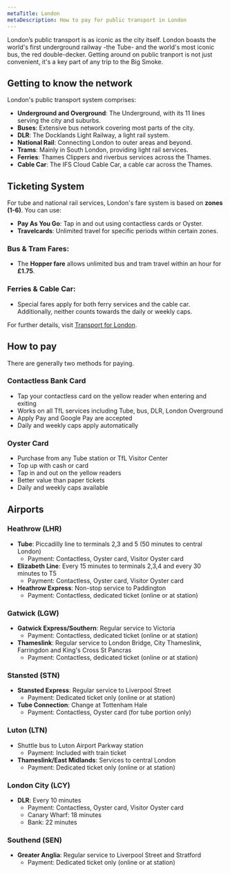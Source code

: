 ```yaml
---
metaTitle: London
metaDescription: How to pay for public transport in London
---
```

London’s public transport is as iconic as the city itself. 
London boasts the world's first underground railway -the Tube- and the world's most iconic bus, the red double-decker. 
Getting around on public tranport is not just convenient, it's a key part of any trip to the Big Smoke. 

## Getting to know the network

London's public transport system comprises:
- **Underground and Overground**: The Underground, with its 11 lines serving the city and suburbs.
- **Buses**: Extensive bus network covering most parts of the city.
- **DLR**: The Docklands Light Railway, a light rail system.
- **National Rail**: Connecting London to outer areas and beyond.
- **Trams**: Mainly in South London, providing light rail services.
- **Ferries**: Thames Clippers and riverbus services across the Thames.
- **Cable Car**: The IFS Cloud Cable Car, a cable car across the Thames.

## Ticketing System

For tube and national rail services, London's fare system is based on **zones (1-6)**. You can use:
- **Pay As You Go**: Tap in and out using contactless cards or Oyster.
- **Travelcards**: Unlimited travel for specific periods within certain zones.

### Bus & Tram Fares:
- The **Hopper fare** allows unlimited bus and tram travel within an hour for **£1.75**.

### Ferries & Cable Car:
- Special fares apply for both ferry services and the cable car. Additionally, neither counts towards the daily or weekly caps.

For further details, visit [Transport for London](https://tfl.gov.uk).

## How to pay

There are generally two methods for paying. 

### Contactless Bank Card
- Tap your contactless card on the yellow reader when entering and exiting
- Works on all TfL services including Tube, bus, DLR, London Overground
- Apply Pay and Google Pay are accepted
- Daily and weekly caps apply automatically

### Oyster Card 
- Purchase from any Tube station or TfL Visitor Center
- Top up with cash or card
- Tap in and out on the yellow readers
- Better value than paper tickets
- Daily and weekly caps available

## Airports

### Heathrow (LHR)
- **Tube**: Piccadilly line to terminals 2,3 and 5 (50 minutes to central London)
  - Payment: Contactless, Oyster card, Visitor Oyster card
- **Elizabeth Line**: Every 15 minutes to terminals 2,3,4 and every 30 minutes to T5
  - Payment: Contactless, Oyster card, Visitor Oyster card
- **Heathrow Express**: Non-stop service to Paddington
  - Payment: Contactless, dedicated ticket (online or at station)

### Gatwick (LGW)
- **Gatwick Express/Southern**: Regular service to Victoria
  - Payment: Contactless, dedicated ticket (online or at station)
- **Thameslink**: Regular service to London Bridge, City Thameslink, Farringdon and King's Cross St Pancras
  - Payment: Contactless, dedicated ticket (online or at station)

### Stansted (STN)
- **Stansted Express**: Regular service to Liverpool Street
  - Payment: Dedicated ticket only (online or at station)
- **Tube Connection**: Change at Tottenham Hale
  - Payment: Contactless, Oyster card (for tube portion only)

### Luton (LTN)
- Shuttle bus to Luton Airport Parkway station
  - Payment: Included with train ticket
- **Thameslink/East Midlands**: Services to central London
  - Payment: Dedicated ticket only (online or at station)

### London City (LCY)
- **DLR**: Every 10 minutes
  - Payment: Contactless, Oyster card, Visitor Oyster card
  - Canary Wharf: 18 minutes
  - Bank: 22 minutes

### Southend (SEN)
- **Greater Anglia**: Regular service to Liverpool Street and Stratford
  - Payment: Dedicated ticket only (online or at station)
